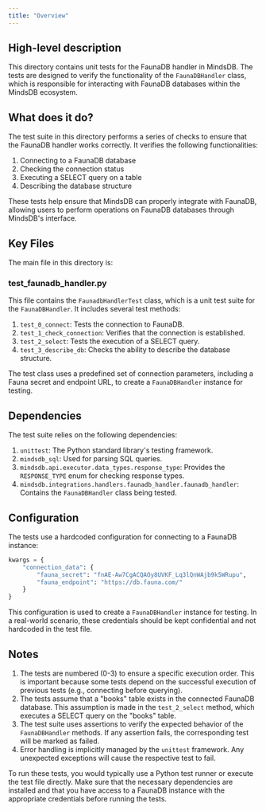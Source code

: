 ```yaml
---
title: "Overview"
---
```


## High-level description
This directory contains unit tests for the FaunaDB handler in MindsDB. The tests are designed to verify the functionality of the `FaunaDBHandler` class, which is responsible for interacting with FaunaDB databases within the MindsDB ecosystem.

## What does it do?
The test suite in this directory performs a series of checks to ensure that the FaunaDB handler works correctly. It verifies the following functionalities:

1. Connecting to a FaunaDB database
2. Checking the connection status
3. Executing a SELECT query on a table
4. Describing the database structure

These tests help ensure that MindsDB can properly integrate with FaunaDB, allowing users to perform operations on FaunaDB databases through MindsDB's interface.

## Key Files
The main file in this directory is:

### test_faunadb_handler.py
This file contains the `FaunadbHandlerTest` class, which is a unit test suite for the `FaunaDBHandler`. It includes several test methods:

1. `test_0_connect`: Tests the connection to FaunaDB.
2. `test_1_check_connection`: Verifies that the connection is established.
3. `test_2_select`: Tests the execution of a SELECT query.
4. `test_3_describe_db`: Checks the ability to describe the database structure.

The test class uses a predefined set of connection parameters, including a Fauna secret and endpoint URL, to create a `FaunaDBHandler` instance for testing.

## Dependencies
The test suite relies on the following dependencies:

1. `unittest`: The Python standard library's testing framework.
2. `mindsdb_sql`: Used for parsing SQL queries.
3. `mindsdb.api.executor.data_types.response_type`: Provides the `RESPONSE_TYPE` enum for checking response types.
4. `mindsdb.integrations.handlers.faunadb_handler.faunadb_handler`: Contains the `FaunaDBHandler` class being tested.

## Configuration
The tests use a hardcoded configuration for connecting to a FaunaDB instance:

```python
kwargs = {
    "connection_data": {
        "fauna_secret": "fnAE-Aw7CgACQAOy8UVKF_Lq3lQnWAjb9k5WRupu",
        "fauna_endpoint": "https://db.fauna.com/"
    }
}
```

This configuration is used to create a `FaunaDBHandler` instance for testing. In a real-world scenario, these credentials should be kept confidential and not hardcoded in the test file.

## Notes
1. The tests are numbered (0-3) to ensure a specific execution order. This is important because some tests depend on the successful execution of previous tests (e.g., connecting before querying).
2. The tests assume that a "books" table exists in the connected FaunaDB database. This assumption is made in the `test_2_select` method, which executes a SELECT query on the "books" table.
3. The test suite uses assertions to verify the expected behavior of the `FaunaDBHandler` methods. If any assertion fails, the corresponding test will be marked as failed.
4. Error handling is implicitly managed by the `unittest` framework. Any unexpected exceptions will cause the respective test to fail.

To run these tests, you would typically use a Python test runner or execute the test file directly. Make sure that the necessary dependencies are installed and that you have access to a FaunaDB instance with the appropriate credentials before running the tests.